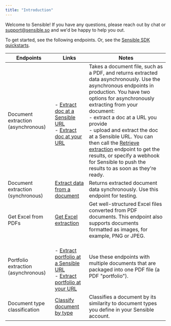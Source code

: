 ```yaml
---
title: "Introduction"
---
```


Welcome to Sensible! If you have any questions, please reach out by chat or [support@sensible.so](support@sensible.so) and we'd be happy to help you out. 

To get started, see the following endpoints. Or, see the [Sensible SDK quickstarts](https://sensible-87.mintlify.app/integrations/sdk-guides). 

| Endpoints                           | Links                                                                                                                                                         | Notes                                                                                                                                                                                                                                                                                                                                                                                                                                                                                  |
| ----------------------------------- | ------------------------------------------------------------------------------------------------------------------------------------------------------------- | -------------------------------------------------------------------------------------------------------------------------------------------------------------------------------------------------------------------------------------------------------------------------------------------------------------------------------------------------------------------------------------------------------------------------------------------------------------------------------------- |
| Document extraction (asynchronous)  | <br/>\- [Extract doc at a Sensible URL](https://sensible-87.mintlify.app/api-reference/extraction/document/extract-doc-at-a-sensible-url) <br/>\- [Extract doc at your URL](https://sensible-87.mintlify.app/api-reference/extraction/document/extract-doc-at-your-url)                                  | Takes a document file, such as a PDF, and returns extracted data asynchronously. Use the asynchronous endpoints in production. You have two options for asynchronously extracting from your document: <br/>\- extract a doc at a URL you provide<br/>\- upload and extract the doc at a Sensible URL. You can then call the [Retrieve extraction](https://sensible-87.mintlify.app/api-reference/extraction/retrieve-extractions/retrieve-extraction-by-id) endpoint to get the results, or specify a webhook for Sensible to push the results to as soon as they're ready. |
| Document extraction (synchronous)   | [Extract data from a document](https://sensible-87.mintlify.app/api-reference/extraction/document/extract-data-from-a-document-sync)                                                                                       | Returns extracted document data synchronously. Use this endpoint for testing.                                                                                                                                                                                                                                                                                                                                                                                                          |
| Get Excel from PDFs                 | [Get Excel extraction](https://sensible-87.mintlify.app/api-reference/extraction/get-excel-from-documents/get-excel-extraction)                                                                                                       | Get well-structured Excel files converted from PDF documents. This endpoint also supports documents formatted as images, for example, PNG or JPEG.                                                                                                                                                                                                                                                                                                                                     |
| Portfolio extraction (asynchronous) | <br/>\- [Extract portfolio at a Sensible URL](https://sensible-87.mintlify.app/api-reference/extraction/portfolio/extract-portfolio-at-a-sensible-url)  <br/>\- [Extract portfolio at your URL](https://sensible-87.mintlify.app/api-reference/extraction/portfolio/extract-portfolio-at-your-url) | Use these endpoints with multiple documents that are packaged into one PDF file (a PDF "portfolio").                                                                                                                                                                                                                                                                                                                                                                                   |
| Document type classification        | [Classify document by type](https://sensible-87.mintlify.app/api-reference/extraction/document/classify-document-by-type-sync)                                                                                                | Classifies a document by its similarity to document types you define in your Sensible account.                                                                                                                                                                                                                                                                                                                                                                                         |